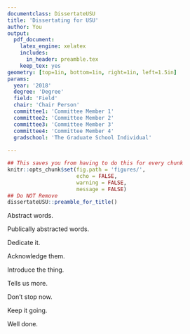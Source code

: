 ```yaml
---
documentclass: DissertateUSU
title: 'Dissertating for USU'
author: You
output:
  pdf_document:
    latex_engine: xelatex
    includes:
      in_header: preamble.tex
    keep_tex: yes
geometry: [top=1in, bottom=1in, right=1in, left=1.5in]
params:
  year: '2018'
  degree: 'Degree'
  field: 'Field'
  chair: 'Chair Person'
  committee1: 'Committee Member 1'
  committee2: 'Committee Member 2'
  committee3: 'Committee Member 3'
  committee4: 'Committee Member 4'
  gradschool: 'The Graduate School Individual'
    
---
```


```r
## This saves you from having to do this for every chunk
knitr::opts_chunk$set(fig.path = 'figures/',
                      echo = FALSE, 
                      warning = FALSE, 
                      message = FALSE)
## Do NOT Remove
dissertateUSU::preamble_for_title()
```

<!-- Title page printed automatically -->
\pagenumbering{roman}
\pagestyle{empty}
\copyrightpage

<!-- Abstract -->
\newpage
\pagestyle{fancy}
\fancyhead[L]{Abstract}
\fancyhead[R]{\thepage}
\fancyfoot[C]{}
\chapter*{ABSTRACT}
\addcontentsline{toc}{section}{Abstract}

Abstract words.

<!-- Public Abstract -->
\newpage
\fancyhead[L]{Public Abstract}
\fancyhead[R]{\thepage}
\fancyfoot[C]{}
\chapter*{PUBLIC ABSTRACT}
\addcontentsline{toc}{section}{Public Abstract}

Publically abstracted words.

<!-- Dedication -->
\newpage
\fancyhead[L]{Dedication}
\fancyhead[R]{\thepage}
\fancyfoot[C]{}
\chapter*{DEDICATION}
\addcontentsline{toc}{section}{Dedication}

Dedicate it.

<!-- Acknowledgements -->
\newpage
\fancyhead[L]{Acknowledgments}
\fancyhead[R]{\thepage}
\fancyfoot[C]{}
\chapter*{ACKNOWLEDGEMENTS}
\addcontentsline{toc}{section}{Acknowledgments}

Acknowledge them.

<!-- Front Matter -->
\newpage
\fancyhead[L]{Table of Contents}
\fancyhead[R]{\thepage}
\fancyfoot[C]{}
\tableofcontents

\newpage
\fancyhead[L]{List of Tables}
\fancyhead[R]{\thepage}
\fancyfoot[C]{}
\listoftables

\newpage
\fancyhead[L]{List of Figures}
\fancyhead[R]{\thepage}
\fancyfoot[C]{}
\listoffigures


\newpage
\pagenumbering{arabic}

<!-- Introduction -->
\newpage
\fancyhead[L]{Introduction}
\fancyhead[R]{\thepage}
\fancyfoot[C]{}

\chapter{INTRODUCTION}

Introduce the thing.

\FloatBarrier

<!-- Chapter 2 -->
\newpage
\fancyhead[L]{Chapter 2's Title}
\fancyhead[R]{\thepage}
\fancyfoot[C]{}

\chapter{Chapter 2's Title}

Tells us more.

\FloatBarrier

<!-- Chapter 3 -->
\newpage
\fancyhead[L]{Chapter 3's Title}
\fancyhead[R]{\thepage}
\fancyfoot[C]{}

\chapter{Chapter 3's Title}

Don't stop now.


\FloatBarrier
\newpage
\fancyhead[L]{Chapter 4's Title}
\fancyhead[R]{\thepage}
\fancyfoot[C]{}

\chapter{Chapter 4's Title}

Keep it going.


\FloatBarrier
\newpage
\fancyhead[L]{Chapter 5's Title}
\fancyhead[R]{\thepage}
\fancyfoot[C]{}

\chapter{Chapter 5's Title}

Well done.

\FloatBarrier

\newpage
\fancyhead[L]{References}
\fancyhead[R]{\thepage}
\fancyfoot[C]{}

\chapter*{REFERENCES}

\setlength{\parindent}{-0.5in}
\setlength{\leftskip}{0.4in}
\setlength{\parskip}{6pt}
\noindent

